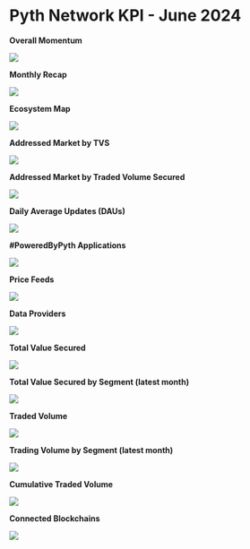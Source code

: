 # Pyth Network KPI - June 2024

**Overall Momentum**

![](../../../../images/kpi/june-24/pyth-momentum-jun-24.jpg)

**Monthly Recap**

![](../../../../images/kpi/june-24/pyth-jun-24.jpg)

**Ecosystem Map**

![](../../../../images/kpi/june-24/pyth-ecosystem-jun-24.jpg)

**Addressed Market by TVS**

![](../../../../images/kpi/june-24/pyth-tvs-l1-l2-jun-24.jpg)

**Addressed Market by Traded Volume Secured**

![](../../../../images/kpi/june-24/pyth-traded-volume-l1-l2-jun-24.jpg)

**Daily Average Updates (DAUs)**

![](../../../../images/kpi/june-24/jun-24-daily-average-updates.jpg)

**#PoweredByPyth Applications**

![](../../../../images/kpi/june-24/jun-24-apps-integrations.jpg)

**Price Feeds**

![](../../../../images/kpi/june-24/jun-24-price-feeds.jpg)

**Data Providers**

![](../../../../images/kpi/june-24/jun-24-data-providers.jpg)

**Total Value Secured**

![](../../../../images/kpi/june-24/jun-24-all-chain-tvs.jpg)

**Total Value Secured by Segment (latest month)**

![](../../../../images/kpi/june-24/jun-24-dapps-tvs.jpg)

**Traded Volume**

![](../../../../images/kpi/june-24/jun-24-all-chain-volume.jpg)

**Trading Volume by Segment (latest month)**

![](../../../../images/kpi/june-24/jun-24-trading-volume.jpg)

**Cumulative Traded Volume**

![](../../../../images/kpi/june-24/jun-24-traded-volume.jpg)

**Connected Blockchains**

![](../../../../images/kpi/june-24/jun-24-connected-blockchains.jpg)
